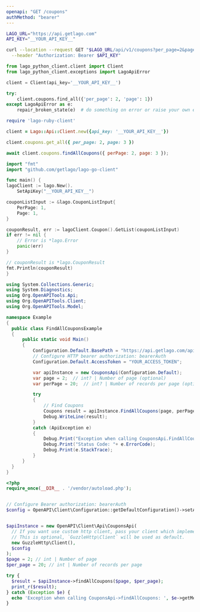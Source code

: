 ```yaml
---
openapi: "GET /coupons"
authMethod: "bearer"
---
```


<RequestExample>

```bash cURL
LAGO_URL="https://api.getlago.com"
API_KEY="__YOUR_API_KEY__"

curl --location --request GET "$LAGO_URL/api/v1/coupons?per_page=2&page=1" \
  --header "Authorization: Bearer $API_KEY"
```

```python Python
from lago_python_client.client import Client
from lago_python_client.exceptions import LagoApiError

client = Client(api_key='__YOUR_API_KEY__')

try:
    client.coupons.find_all({'per_page': 2, 'page': 1})
except LagoApiError as e:
    repair_broken_state(e)  # do something on error or raise your own exception
```

```ruby Ruby
require 'lago-ruby-client'

client = Lago::Api::Client.new({api_key: '__YOUR_API_KEY__'})

client.coupons.get_all({ per_page: 2, page: 3 })
```

```js Javascript
await client.coupons.findAllCoupons({ perPage: 2, page: 3 });
```

```go Go
import "fmt"
import "github.com/getlago/lago-go-client"

func main() {
lagoClient := lago.New().
    SetApiKey("__YOUR_API_KEY__")

couponListInput := &lago.CouponListInput{
    PerPage: 1,
    Page: 1,
}

couponResult, err := lagoClient.Coupon().GetList(couponListInput)
if err != nil {
    // Error is *lago.Error
    panic(err)
}

// couponResult is *lago.CouponResult
fmt.Println(couponResult)
}
```

```csharp C#
using System.Collections.Generic;
using System.Diagnostics;
using Org.OpenAPITools.Api;
using Org.OpenAPITools.Client;
using Org.OpenAPITools.Model;

namespace Example
{
  public class FindAllCouponsExample
  {
      public static void Main()
      {
          Configuration.Default.BasePath = "https://api.getlago.com/api/v1";
          // Configure HTTP bearer authorization: bearerAuth
          Configuration.Default.AccessToken = "YOUR_ACCESS_TOKEN";

          var apiInstance = new CouponsApi(Configuration.Default);
          var page = 2;  // int? | Number of page (optional) 
          var perPage = 20;  // int? | Number of records per page (optional) 

          try
          {
              // Find Coupons
              Coupons result = apiInstance.FindAllCoupons(page, perPage);
              Debug.WriteLine(result);
          }
          catch (ApiException e)
          {
              Debug.Print("Exception when calling CouponsApi.FindAllCoupons: " + e.Message );
              Debug.Print("Status Code: "+ e.ErrorCode);
              Debug.Print(e.StackTrace);
          }
      }
  }
}
```

```php PHP
<?php
require_once(__DIR__ . '/vendor/autoload.php');


// Configure Bearer authorization: bearerAuth
$config = OpenAPI\Client\Configuration::getDefaultConfiguration()->setAccessToken('YOUR_ACCESS_TOKEN');


$apiInstance = new OpenAPI\Client\Api\CouponsApi(
  // If you want use custom http client, pass your client which implements `GuzzleHttp\ClientInterface`.
  // This is optional, `GuzzleHttp\Client` will be used as default.
  new GuzzleHttp\Client(),
  $config
);
$page = 2; // int | Number of page
$per_page = 20; // int | Number of records per page

try {
  $result = $apiInstance->findAllCoupons($page, $per_page);
  print_r($result);
} catch (Exception $e) {
  echo 'Exception when calling CouponsApi->findAllCoupons: ', $e->getMessage(), PHP_EOL;
}
```

</RequestExample>